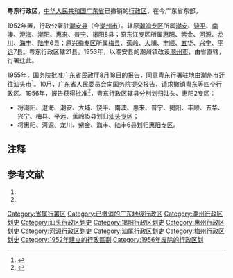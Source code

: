 '''粤东行政区'''，[[中华人民共和国|中华人民共和国]][[广东省|广东省]]已撤销的[[行政区_(中华人民共和国)|行政区]]，在今广东省东部。

1952年置，行政公署驻[[潮安县|潮安县]]（今[[潮州市|潮州市]]）。辖原[[潮汕专区|潮汕专区]]所属[[潮安县|潮安]]、[[饶平县|饶平]]、[[南澳县|南澳]]、[[澄海县|澄海]]、[[潮阳县|潮阳]]、[[惠来县|惠来]]、[[普宁县_(明朝)|普宁]]、[[揭阳县|揭阳]]8县；原[[东江专区|东江专区]]所属[[惠阳县|惠阳]]、[[紫金县|紫金]]、[[河源縣|河源]]、[[龙川县|龙川]]、[[海丰县|海丰]]、[[陆丰县|陆丰]]6县；原[[兴梅专区|兴梅专区]]所属[[梅县|梅县]]、[[蕉岭县|蕉岭]]、[[大埔县|大埔]]、[[丰顺县|丰顺]]、[[五华县|五华]]、[[兴宁县|兴宁]]、[[平远县|平远]]7县。粤东行政区辖21县。1953年，以潮安县的潮州镇改设[[潮州市|潮州市]]，由省直辖，行署迁此。

1955年，[[中华人民共和国国务院|国务院]]批准广东省民政厅8月18日的报告，同意粤东行署驻地由潮州市迁往[[汕头市|汕头市]]<ref>{{cite journal en|quotes = 
|last = 
|first = 
|author =   
|coauthors = 
|date = 1955
|year = 
|month = 
|title =《國务院關於同意粤东行署遷駐汕头市、粤中行署遷駐佛山市給广东省人民委員会的批覆》
|journal = 中华人民共和国国务院公报
|volume = 
|issue = 1955年17期
|pages = 
|publisher = 中华人民共和国国务院办公厅
|location = 北京市
|issn = 1004-3438
|pmid = 
|doi = 
|bibcode = 
|oclc =
|id = 
|url = http://www.cnki.com.cn/Article/CJFDTotal-GWYB195517011.htm
|language = Zh-hant
|format = 
|accessdate = 
|laysummary = 
|laysource = 
|laydate = 
|quote = 
}}</ref>。10月，[[廣東省人民委員會|广东省人民委员会]]向国务院提交报告，请求撤销粤东等四个行政区。1956年，报告获得批准<ref>{{cite journal en|quotes = 
|last = 
|first = 
|author =   
|coauthors = 
|date = 1956
|year = 
|month = 
|title =《國务院关于同意撤銷粵中、粵北、粵东、粤西行政公署成立汕头、惠陽、佛山、韶关、高要、湛江、合浦專員公署給廣东省人民委員会的批复》
|journal = 中华人民共和国国务院公报
|volume = 
|issue = 1956年08期
|pages = 
|publisher = 中华人民共和国国务院办公厅
|location = 北京市
|issn = 1004-3438
|pmid = 
|doi = 
|bibcode = 
|oclc =
|id = 
|url = http://www.cnki.com.cn/Article/CJFDTotal-GWYB195608006.htm
|language = Zh-hant
|format = 
|accessdate = 
|laysummary = 
|laysource = 
|laydate = 
|quote = 
}}</ref>，粤东行政区辖县分別划归汕头、惠阳2专区：
*将潮阳、澄海、潮安、大埔、饶平、南澳、惠来、普宁、揭阳、丰顺、五华、兴宁、梅县、平远、蕉岭15县划归[[汕头专区|汕头专区]]；
*将惠阳、河源、龙川、紫金、海丰、陆丰6县划归[[惠阳专区|惠阳专区]]。

== 注释 ==

{{Reflist|2}}

== 参考文献 ==
# {{Cite book | author = 戴均良等 | title = 《中国古今地名大词典》 | location = 上海 | publisher = 上海辞书出版社 | date = 2005 | language = zh-hans }}
# {{Cite book | author = 史为乐 | title = 《中华人民共和国政区沿革（1949-2002）》 | location = 北京 | publisher = 人民出版社 | date = 2006 | language = zh-hans }}

{{中华人民共和国副省级行政区}}
[[Category:省属行署区|Category:省属行署区]]
[[Category:已撤消的广东地级行政区|Category:已撤消的广东地级行政区]]
[[Category:潮州行政区划史|Category:潮州行政区划史]]
[[Category:汕头行政区划史|Category:汕头行政区划史]]
[[Category:揭阳行政区划史|Category:揭阳行政区划史]]
[[Category:惠州行政区划史|Category:惠州行政区划史]]
[[Category:河源行政区划史|Category:河源行政区划史]]
[[Category:汕尾行政区划史|Category:汕尾行政区划史]]
[[Category:梅州行政区划史|Category:梅州行政区划史]]
[[Category:1952年建立的行政區劃|Category:1952年建立的行政區劃]]
[[Category:1956年废除的行政区划|Category:1956年废除的行政区划]]